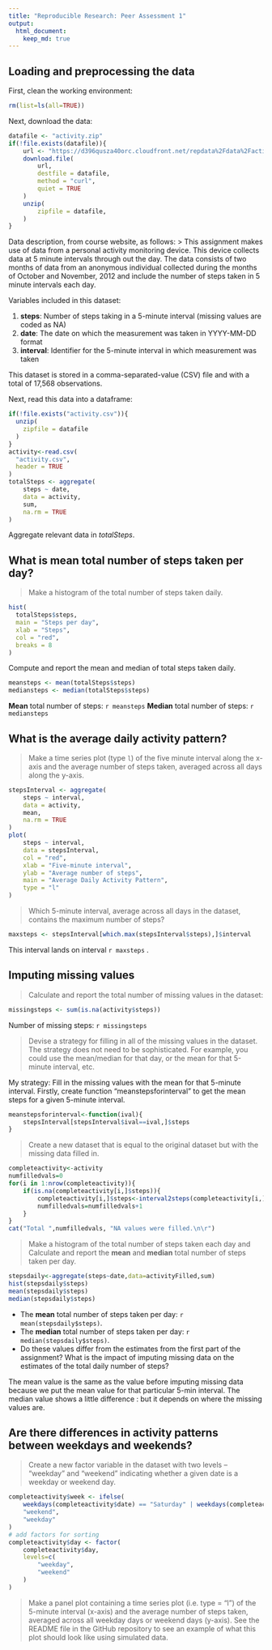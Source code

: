 ```yaml
---
title: "Reproducible Research: Peer Assessment 1"
output: 
  html_document:
    keep_md: true
---
```



## Loading and preprocessing the data
First, clean the working environment:
```r
rm(list=ls(all=TRUE))
```
Next, download the data:
```r
datafile <- "activity.zip"
if(!file.exists(datafile)){
	url <- "https://d396qusza40orc.cloudfront.net/repdata%2Fdata%2Factivity.zip"
	download.file(
		url,
		destfile = datafile,
		method = "curl",
		quiet = TRUE
	)
	unzip(
		zipfile = datafile,
	)
}
```
Data description, from course website, as follows:
> This assignment makes use of data from a personal activity monitoring device. This device collects data at 5 minute intervals through out the day. The data consists of two months of data from an anonymous individual collected during the months of October and November, 2012 and include the number of steps taken in 5 minute intervals each day.

Variables included in this dataset:

1. **steps**: Number of steps taking in a 5-minute interval (missing values are coded as NA)
2. **date**: The date on which the measurement was taken in YYYY-MM-DD format
3. **interval**: Identifier for the 5-minute interval in which measurement was taken

This dataset is stored in a comma-separated-value (CSV) file and with a total of 17,568 observations.

Next, read this data into a dataframe:

```r
if(!file.exists("activity.csv")){
  unzip(
    zipfile = datafile
  )
}
activity<-read.csv(
  "activity.csv",
  header = TRUE
)
totalSteps <- aggregate(
	steps ~ date,
	data = activity,
	sum,
	na.rm = TRUE
)
```

Aggregate relevant data in *totalSteps*.

## What is mean total number of steps taken per day?

> Make a histogram of the total number of steps taken daily.

```r
hist(
  totalSteps$steps,
  main = "Steps per day",
  xlab = "Steps",
  col = "red",
  breaks = 8
)
```

Compute and report the mean and median of total steps taken daily.
```r
meansteps <- mean(totalSteps$steps)
mediansteps <- median(totalSteps$steps)
```

**Mean** total number of steps: `r meansteps`
**Median** total number of steps: `r mediansteps`

## What is the average daily activity pattern?

> Make a time series plot (type `l`) of the five minute interval along the x-axis and the average number of steps taken, averaged across all days along the y-axis.

```r
stepsInterval <- aggregate(
	steps ~ interval,
	data = activity,
	mean,
	na.rm = TRUE
)
plot(
	steps ~ interval,
	data = stepsInterval,
	col = "red",
	xlab = "Five-minute interval",
	ylab = "Average number of steps",
	main = "Average Daily Activity Pattern",
	type = "l"
)
```

> Which 5-minute interval, average across all days in the dataset, contains the maximum number of steps?

```r
maxsteps <- stepsInterval[which.max(stepsInterval$steps),]$interval
```

This interval lands on interval `r maxsteps` .

## Imputing missing values

> Calculate and report the total number of missing values in the dataset:

```r
missingsteps <- sum(is.na(activity$steps))
```

Number of missing steps: `r missingsteps`

> Devise a strategy for filling in all of the missing values in the dataset. The strategy does not need to be sophisticated. For example, you could use the mean/median for that day, or the mean for that 5-minute interval, etc.

My strategy: Fill in the missing values with the mean for that 5-minute interval. Firstly, create function "meanstepsforinterval" to get the mean steps for a given 5-minute interval.

```r
meanstepsforinterval<-function(ival){
    stepsInterval[stepsInterval$ival==ival,]$steps
}
```

> Create a new dataset that is equal to the original dataset but with the missing data filled in.

```r
completeactivity<-activity
numfilledvals=0
for(i in 1:nrow(completeactivity)){
    if(is.na(completeactivity[i,]$steps)){
        completeactivity[i,]$steps<-interval2steps(completeactivity[i,]$interval)
        numfilledvals=numfilledvals+1
    }
}
cat("Total ",numfilledvals, "NA values were filled.\n\r")
```

> Make a histogram of the total number of steps taken each day and Calculate and report the **mean** and **median** total number of steps taken per day.
```r
stepsdaily<-aggregate(steps~date,data=activityFilled,sum)
hist(stepsdaily$steps)
mean(stepsdaily$steps)
median(stepsdaily$steps)
```

* The **mean** total number of steps taken per day: `r mean(stepsdaily$steps)`.
* The **median** total number of steps taken per day: `r median(stepsdaily$steps)`.
* Do these values differ from the estimates from the first part of the assignment? What is the impact of imputing missing data on the estimates of the total daily number of steps?

The mean value is the same as the value before imputing missing data because we put the mean value for that particular 5-min interval. The median value shows a little difference : but it depends on where the missing values are.

## Are there differences in activity patterns between weekdays and weekends?

> Create a new factor variable in the dataset with two levels – “weekday” and “weekend” indicating whether a given date is a weekday or weekend day.
```r
completeactivity$week <- ifelse(
	weekdays(completeactivity$date) == "Saturday" | weekdays(completeactivity$date) == "Sunday",
	"weekend",
	"weekday"
)
# add factors for sorting
completeactivity$day <- factor(
	completeactivity$day,
	levels=c(
		"weekday",
		"weekend"
	)
)
```

> Make a panel plot containing a time series plot (i.e. type = "l") of the 5-minute interval (x-axis) and the average number of steps taken, averaged across all weekday days or weekend days (y-axis). See the README file in the GitHub repository to see an example of what this plot should look like using simulated data.


